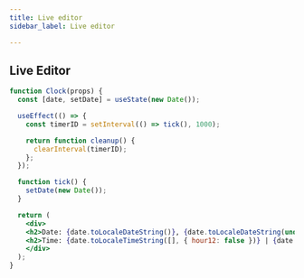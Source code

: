 ```yaml
---
title: Live editor
sidebar_label: Live editor

---
```



## Live Editor


```jsx live
function Clock(props) {
  const [date, setDate] = useState(new Date());

  useEffect(() => {
    const timerID = setInterval(() => tick(), 1000);

    return function cleanup() {
      clearInterval(timerID);
    };
  });

  function tick() {
    setDate(new Date());
  }

  return (
    <div>
    <h2>Date: {date.toLocaleDateString()}, {date.toLocaleDateString(undefined, { weekday: 'long' })}</h2>
    <h2>Time: {date.toLocaleTimeString([], { hour12: false })} | {date.toLocaleTimeString([], {})}</h2>
    </div>
  );
}
```

